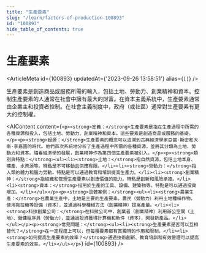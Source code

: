 ```yaml
---
title: "生產要素"
slug: "/learn/factors-of-production-100893"
id: "100893"
hide_table_of_contents: true
---
```



# 生產要素

<ArticleMeta id={100893} updatedAt={'2023-09-26 13:58:51'} alias={`[]`} />
<div className='border-solid border-b border-t-0 my-4 border-[var(--ifm-color-gray-300)]' />

生產要素是創造商品或服務所需的輸入，包括土地、勞動力、創業精神和資本。控制生產要素的人通常在社會中擁有最大的財富。在資本主義系統中，生產要素通常由企業主和投資者控制。在社會主義制度中，政府（或社區）通常對生產要素有更大的控制權。

<AIContent content={`<p><strong>定義：</strong>生產要素是指在生產過程中所需的各種資源和投入，包括土地、勞動力、創業精神和資本。這些要素是創造商品或服務的基礎。</p><p><strong>起源：</strong>生產要素的概念可以追溯到古典經濟學家亞當·斯密和大衞·李嘉圖的時代。他們首次系統地分析了生產過程中所需的各種資源，並將其分類為土地、勞動力和資本。隨着經濟學的發展，創業精神作為第四個生產要素被引入。</p><p><strong>類別與特點：</strong><ul><li><strong>土地：</strong>指自然資源，包括土地本身、礦產、水資源等。特點是不可移動且供應有限。</li><li><strong>勞動力：</strong>指人類的體力和腦力勞動。特點是可以通過教育和培訓提高生產力。</li><li><strong>創業精神：</strong>指組織和管理生產要素以創造價值的能力。特點是創新和風險承擔。</li><li><strong>資本：</strong>指用於生產的工具、設備、建築物等。特點是可以通過投資增加。</li></ul></p><p><strong>具體案例：</strong><ul><li><strong>農業生產：</strong>在農業生產中，土地是主要的生產要素，農民（勞動力）利用土地種植作物，使用拖拉機等設備（資本），並通過科學種植方法（創業精神）提高產量。</li><li><strong>科技創業公司：</strong>在科技公司中，創業者（創業精神）利用辦公空間（土地）、僱傭程序員（勞動力），並通過投資獲得計算機和軟件（資本），開發新產品。</li></ul></p><p><strong>常見問題：</strong><ul><li><strong>生產要素是否可以互相替代？</strong>在一定程度上可以，但每種要素都有其獨特的作用和限制。</li><li><strong>如何提高生產要素的效率？</strong>通過技術創新、教育培訓和有效管理可以提高生產要素的效率。</li></ul></p>`} id={100893} />
